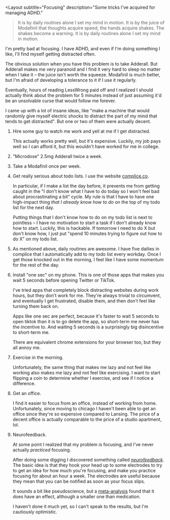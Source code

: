 <Layout
  subtitle="Focusing"
  description="Some tricks I've acquired for managing ADHD."
>

> It is by daily routines alone I set my mind in motion. It is by the juice of Modafinil that thoughts acquire speed, the hands acquire shakes. The shakes become a warning. It is by daily routines alone I set my mind in motion.

I'm pretty bad at focusing. I have ADHD, and even if I'm doing something I like, I'll find myself getting distracted often.

The obvious solution when you have this problem is to take Adderall. 
But Adderall makes me very paranoid and I find it very hard to sleep no matter when I take it – the juice isn't worth the squeeze.
Modafinil is much better, but I'm afraid of developing a tolerance to it if I use it regularly.

Eventually, hours of reading LessWrong paid off and I realized I should actually think about the problem for 5 minutes instead of just assuming it'd be an unsolvable curse that would follow me forever.

I came up with a lot of insane ideas, like "make a machine that would randomly give myself electric shocks to distract the part of my mind that tends to get distracted". But one or two of them were actually decent.

1. Hire some guy to watch me work and yell at me if I get distracted.

   This actually works pretty well, but it's expensive. Luckily, my job pays well so I can afford it, but this wouldn't have worked for me in college.

2. "Microdose" 2.5mg Adderall twice a week.

3. Take a Modafinil once per week.

4. Get really serious about todo lists. I use the website [complice.co](https://complice.co/).

   In particular, if I make a list the day before, it prevents me from getting caught in the "I don't know what I have to do today so I won't feel bad about procrastinating a bit" cycle. My rule is that I have to have one high-impact thing *that I already know how to do* on the top of my todo list for the next day. 
   
   Putting things that I don't know how to do on my todo list is next to pointless – I have no motivation to start a task if I don't already know how to start. Luckily, this is hackable. If tomorrow I need to do X but don't know how, I just put "spend 10 minutes trying to figure out how to do X" on my todo list.

5. As mentioned above, daily routines are awesome. I have five dailies in complice that I automatically add to my todo list every workday. Once I get those knocked out in the morning, I feel like I have some momentum for the rest of the day.

6. Install "one sec" on my phone. This is one of those apps that makes you wait 5 seconds before opening Twitter or TikTok. 

   I've tried apps that completely block distracting websites during work hours, but they don't work for me. They're always trivial to circumvent, and eventually I get frustrated, disable them, and then don't feel like turning them back on.

   Apps like one sec are perfect, because it's faster to wait 5 seconds to open tiktok than it is to go delete the app, so short-term me never has the incentive to. And waiting 5 seconds is a surprisingly big disincentive to short-term me.

   There are equivalent chrome extensions for your browser too, but they all annoy me.

7. Exercise in the morning.

   Unfortunately, the same thing that makes me lazy and not feel like working also makes me lazy and not feel like exercising. 
   I want to start flipping a coin to determine whether I exercise, and see if I notice a difference.

8. Get an office.

   I find it easier to focus from an office, instead of working from home. Unfortunately, since moving to chicago I haven't been able to get an office since they're so expensive compared to Lansing. 
   The price of a decent office is actually comparable to the price of a studio apartment, lol.

9. Neurofeedback.

   At some point I realized that my problem is focusing, and I've never actually *practiced* focusing.

   After doing some digging I discovered something called *[neurofeedback](https://en.wikipedia.org/wiki/Neurofeedback)*. 
   The basic idea is that they hook your head up to some electrodes to try to get an idea for how much you're focusing, and make you practice focusing for about an hour a week.
   The electrodes are useful because they mean that you can be notified as soon as your focus slips.

   It sounds a bit like pseudoscience, but a [meta-analysis](https://www.ncbi.nlm.nih.gov/pmc/articles/PMC6404655/) found that it does have an effect, although a smaller one than medication. 
   
   I haven't done it much yet, so I can't speak to the results, but I'm cautiously optimistic. 

</Layout>
